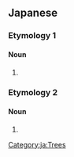 ==Japanese==

===Etymology 1===
{{ja-kanjitab|しゃ|ら|yomi=kan}}
{{ja-kanjitab|さ|ら|yomi=o}}
{{rfe|lang=ja}}

====Noun====
{{ja-noun|さら|サラ|しゃら|シャラ|hhira=しやら}}

# {{alternative spelling of|沙羅|lang=ja}}

===Etymology 2===
{{ja-kanjitab|sort=なつつばき|yomi=irr}}
{{rfe|lang=ja}}

====Noun====
{{ja-noun|なつつばき|ナツツバキ}}

# {{alternative spelling of|夏椿|lang=ja}}
[[Category:ja:Trees]]